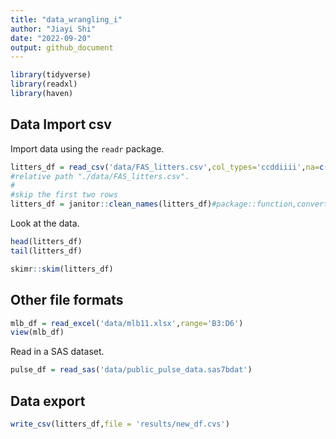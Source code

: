 ```yaml
---
title: "data_wrangling_i"
author: "Jiayi Shi"
date: "2022-09-20"
output: github_document
---
```


```r
library(tidyverse)
library(readxl)
library(haven)
```

## Data Import csv
Import data using the `readr` package.
```r
litters_df = read_csv('data/FAS_litters.csv',col_types='ccddiiii',na=c('','NA',999),skip=2)
#relative path "./data/FAS_litters.csv".
#
#skip the first two rows
litters_df = janitor::clean_names(litters_df)#package::function,convert column names to be lower case.
```

Look at the data.
```r
head(litters_df)
tail(litters_df)
```

```r
skimr::skim(litters_df)
```

## Other file formats
```r
mlb_df = read_excel('data/mlb11.xlsx',range='B3:D6')
view(mlb_df)
```

Read in a SAS dataset. 
```r
pulse_df = read_sas('data/public_pulse_data.sas7bdat')
```

## Data export
```r
write_csv(litters_df,file = 'results/new_df.cvs')
```



